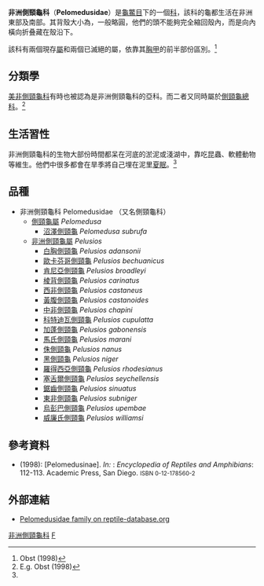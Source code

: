 {{Automatic taxobox
| taxon = Pelomedusidae
| image = Pelomedusa subrufa Beloa 070306.JPG
| image_caption = [[沼澤側頸龜|沼澤側頸龜]]
| authority = Cope, 1868
| subdivision_ranks = [[屬|屬]]
| subdivision =
[[側頸龜屬|側頸龜屬]]<br />
[[非洲側頸龜屬|非洲側頸龜屬]]<br />
†''Posadachelys''<br />
†''Francemys''
| synonyms =
Pelomedusinae
}}

'''非洲側頸龜科'''（'''Pelomedusidae'''）是[[龜鱉目|龜鱉目]]下的一個[[科|科]]，該科的龜都生活在非洲東部及南部。其背殼大小為{{convert|12|-|45|cm|in}}，一般略圓，他們的頭不能夠完全縮回殼內，而是向內橫向折叠藏在殼沿下。

該科有兩個現存[[屬|屬]]和兩個已滅絕的屬，依靠其[[胸甲|胸甲]]的前半部份區別。<ref name=EoR>Obst (1998)</ref>

== 分類學 ==

[[美非側頸龜科|美非側頸龜科]]有時也被認為是非洲側頸龜科的亞科。而二者又同時屬於[[側頸龜總科|側頸龜總科]]。<ref>E.g. Obst (1998)</ref>

==生活習性==
非洲側頸龜科的生物大部份時間都呆在河底的淤泥或淺湖中，靠吃昆蟲、軟體動物等維生。他們中很多都會在旱季將自己埋在泥里[[夏眠|夏眠]]。<ref name=EoR/>

==品種==
* 非洲側頸龜科 Pelomedusidae （又名側頸龜科）
** [[側頸龜屬|側頸龜屬]] ''Pelomedusa'' 
*** [[沼澤側頸龜|沼澤側頸龜]] ''Pelomedusa subrufa'' 
** [[非洲側頸龜屬|非洲側頸龜屬]] ''Pelusios''
*** [[白胸側頸龜|白胸側頸龜]] ''Pelusios adansonii'' 
*** [[歐卡芬哥側頸龜|歐卡芬哥側頸龜]] ''Pelusios bechuanicus'' 
*** [[肯尼亞側頸龜|肯尼亞側頸龜]] ''Pelusios broadleyi'' 
*** [[棱背側頸龜|棱背側頸龜]] ''Pelusios carinatus'' 
*** [[西非側頸龜|西非側頸龜]] ''Pelusios castaneus'' 
*** [[黃腹側頸龜|黃腹側頸龜]] ''Pelusios castanoides'' 
*** [[中非側頸龜|中非側頸龜]] ''Pelusios chapini'' 
*** [[科特迪瓦側頸龜|科特迪瓦側頸龜]] ''Pelusios cupulatta'' 
*** [[加蓬側頸龜|加蓬側頸龜]] ''Pelusios gabonensis'' 
*** [[馬氏側頸龜|馬氏側頸龜]] ''Pelusios marani'' 
*** [[侏側頸龜|侏側頸龜]] ''Pelusios nanus'' 
*** [[黑側頸龜|黑側頸龜]] ''Pelusios niger'' 
*** [[羅得西亞側頸龜|羅得西亞側頸龜]] ''Pelusios rhodesianus'' 
*** [[塞舌爾側頸龜|塞舌爾側頸龜]] ''Pelusios seychellensis'' 
*** [[鋸齒側頸龜|鋸齒側頸龜]] ''Pelusios sinuatus'' 
*** [[東非側頸龜|東非側頸龜]] ''Pelusios subniger'' 
*** [[烏彭巴側頸龜|烏彭巴側頸龜]] ''Pelusios upembae'' 
*** [[威廉氏側頸龜|威廉氏側頸龜]] ''Pelusios williamsi''

== 參考資料==
{{Reflist}}

* {{aut|Obst, Fritz Jürgen}} (1998): [Pelomedusinae]. ''In:'' {{aut|Cogger, H.G. & Zweifel, R.G. (eds.)}}: ''Encyclopedia of Reptiles and Amphibians'': 112-113. Academic Press, San Diego. <small>ISBN 0-12-178560-2</small>

== 外部連結 ==
{{Commons category|Pelomedusidae|非洲側頸龜科}}
* [https://web.archive.org/web/20090421201435/http://www.jcvi.org/reptiles/families/pelomedusidae.php Pelomedusidae family on reptile-database.org]
{{龜鱉目|P.}}
{{Taxonbar|from=Q743646}}

[[Category:非洲側頸龜科|]]
[[Category:龜鱉目|F]]